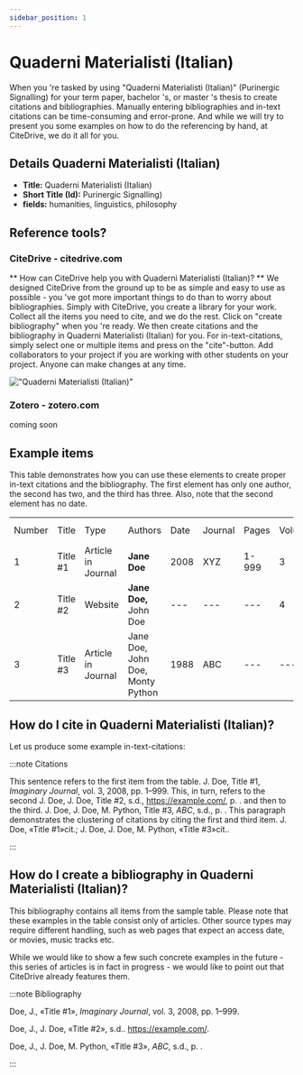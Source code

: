 ```yaml
---
sidebar_position: 1
---
```


# Quaderni Materialisti (Italian)

When you 're tasked by using "Quaderni Materialisti (Italian)" (Purinergic Signalling) for your term paper, bachelor 's, or master 's thesis to create citations and bibliographies.
Manually entering bibliographies and in-text citations can be time-consuming and error-prone. And while we will try to present you some examples on how to do the referencing by hand, at CiteDrive, we do it all for you.

## Details  Quaderni Materialisti (Italian)
* **Title:** Quaderni Materialisti (Italian)
* **Short Title (Id):** Purinergic Signalling)
* **fields:** humanities, linguistics, philosophy

## Reference tools?
### CiteDrive - citedrive.com
** How can CiteDrive help you with Quaderni Materialisti (Italian)? **
We designed CiteDrive from the ground up to be as simple and easy to use as possible - you 've got more important things to do than to worry about bibliographies. Simply with CiteDrive, you create a library for your work. Collect all the items you need to cite, and we do the rest. Click on "create bibliography" when you 're ready. We then create citations and the bibliography in Quaderni Materialisti (Italian) for you. For in-text-citations, simply select one or multiple items and press on the "cite"-button. Add collaborators to your project if you are working with other students on your project. Anyone can make changes at any time.


!["Quaderni Materialisti (Italian)"](images/quaderni-materialisti-italian.svg "Choose Quaderni Materialisti (Italian) in the CiteDrive App")

### Zotero - zotero.com

coming soon

## Example items

This table demonstrates how you can use these elements to create proper in-text citations and the bibliography. The first element has only one author, the second has two, and the third has three. Also, note that the second element has no date.


<table>
  <tr>
   <td>Number
   </td>
   <td>Title
   </td>
   <td>Type
   </td>
   <td>Authors
   </td>
   <td>Date
   </td>
   <td>Journal
   </td>
   <td>Pages
   </td>
   <td>Volume
   </td>
   <td>Issue
   </td>
   <td>Access Date
   </td>
  </tr>
  <tr>
   <td>1
   </td>
   <td>Title #1
   </td>
   <td>Article in Journal
   </td>
   <td><strong>Jane Doe</strong>
   </td>
   <td>2008
   </td>
   <td>XYZ
   </td>
   <td>1-999
   </td>
   <td>3
   </td>
   <td>2
   </td>
   <td>--
   </td>
  </tr>
  <tr>
   <td>
2
   </td>
   <td>Title #2
   </td>
   <td>Website
   </td>
   <td><strong>Jane Doe, </strong>John Doe
   </td>
   <td>---
   </td>
   <td>---
   </td>
   <td>---
   </td>
   <td>4
   </td>
   <td>---
   </td>
   <td>2020-05-01
   </td>
  </tr>
  <tr>
   <td>3
   </td>
   <td>Title #3
   </td>
   <td>Article in Journal
   </td>
   <td>Jane Doe, John Doe, Monty Python
   </td>
   <td>1988
   </td>
   <td>ABC
   </td>
   <td>---
   </td>
   <td>---
   </td>
   <td>16
   </td>
   <td>---
   </td>
  </tr>
</table>



## How do I cite in  Quaderni Materialisti (Italian)?

Let us produce some example in-text-citations:

:::note Citations


This sentence refers to the first item from the table. J. Doe, Title #1, <i>Imaginary Journal</i>, vol. 3, 2008, pp. 1–999. This, in turn, refers to the second J. Doe, J. Doe, Title #2, s.d., https://example.com/, p. .
and then to the third.  J. Doe, J. Doe, M. Python, Title #3, <i>ABC</i>, s.d., p. .
This paragraph demonstrates the clustering of citations by citing the first and third item. J. Doe, «Title #1»cit.; J. Doe, J. Doe, M. Python, «Title #3»cit..

:::

## How do I create a bibliography in Quaderni Materialisti (Italian)?

This bibliography contains all items from the sample table. Please note that these examples in the table consist only of articles. Other source types may require different handling, such as web pages that expect an access date, or movies, music tracks etc.

While we would like to show a few such concrete examples in the future - this series of articles is in fact in progress - we would like to point out that CiteDrive already features them.

:::note Bibliography

Doe, J., «Title #1», <i>Imaginary Journal</i>, vol. 3, 2008, pp. 1–999.

Doe, J., J. Doe, «Title #2», s.d.. https://example.com/.

Doe, J., J. Doe, M. Python, «Title #3», <i>ABC</i>, s.d., p. .



:::


        